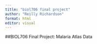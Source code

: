 ```yaml
---
title: "biol706 final project"
author: "Reilly Richardson"
format: html
editor: visual
---
```


##BIOL706 Final Project: Malaria Atlas Data
```r

```

